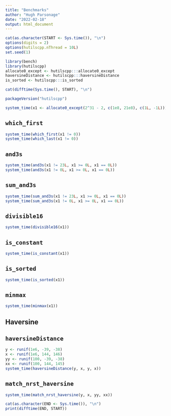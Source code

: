 ```yaml
---
title: "Benchmarks"
author: "Hugh Parsonage"
date: "2022-02-18"
output: html_document
---
```


```r
cat(as.character(START <- Sys.time()), "\n")
options(digits = 2)
options(hutilscpp.nThread = 10L)
set.seed(1)
```

```r
library(bench)
library(hutilscpp)
allocate0_except <- hutilscpp:::allocate0_except
haversineDistance <- hutilscpp:::haversineDistance
is_sorted <- hutilscpp:::is_sorted
```

```r
cat(difftime(Sys.time(), START), "\n")
```

```r
packageVersion("hutilscpp")
```


```r
system_time(x1 <- allocate0_except(2^31 - 2, c(1e8, 21e8), c(1L, -1L)))
```

## `which_first`

```r
system_time(which_first(x1 != 0))
system_time(which_last(x1 != 0))
```

## `and3s`

```r
system_time(and3s(x1 != 23L, x1 >= 0L, x1 == 0L))
system_time(and3s(x1 != 0L, x1 >= 0L, x1 == 0L))
```

## `sum_and3s`

```r
system_time(sum_and3s(x1 != 23L, x1 >= 0L, x1 == 0L))
system_time(sum_and3s(x1 != 0L, x1 >= 0L, x1 == 0L))
```


## `divisible16`

```r
system_time(divisible16(x1))
```

## `is_constant`

```r
system_time(is_constant(x1))
```

## `is_sorted`

```r
system_time(is_sorted(x1))
```

## `minmax`

```r
system_time(minmax(x1))
```

## Haversine

## `haversineDistance`

```r
y <- runif(1e6, -39, -38)
x <- runif(1e6, 144, 146)
yy <- runif(100, -39, -38)
xx <- runif(100, 144, 145)
system_time(haversineDistance(y, x, y, x))
```

## `match_nrst_haversine`

```r
system_time(match_nrst_haversine(y, x, yy, xx))
```



```r
cat(as.character(END <- Sys.time()), "\n")
print(difftime(END, START))
```



